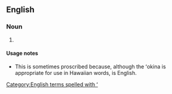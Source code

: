 ==English==

===Noun===
{{en-noun}}

# {{context|rare|lang=en}} {{alternative spelling of|Hawaiian}}

====Usage notes====
* This is sometimes proscribed because, although the ʻokina is appropriate for use in Hawaiian words, {{term|Hawaiian}} is English.

[[Category:English terms spelled with ʻ]]